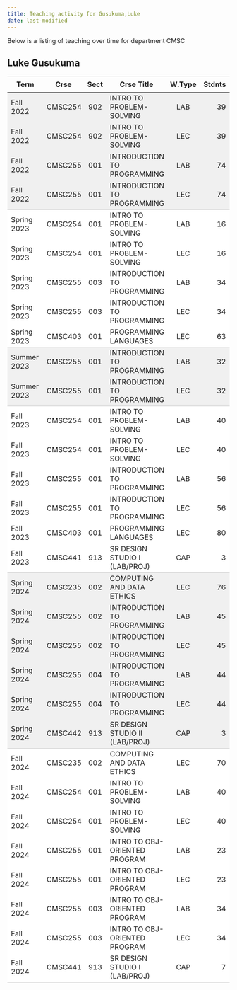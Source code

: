 ```yaml
---
title: Teaching activity for Gusukuma,Luke
date: last-modified
---
```


Below is a listing of teaching over time for department CMSC


## Luke Gusukuma

<style type="text/css">
#T_da55a table {
  width: 100%;
  border-collapse: collapse;
}
#T_da55a th {
  text-align: center;
  padding: 8px;
}
#T_da55a td:nth-child(1) {
  padding-right: 10px;
  text-align: left;
}
#T_da55a td:nth-child(2) {
  padding-right: 5px;
  text-align: left;
}
#T_da55a  td:nth-child(4) {
  padding-right: 5px;
  text-align: left;
}
#T_da55a td:nth-child(3) {
  text-align: center;
}
#T_da55a  td:nth-child(5) {
  text-align: center;
}
#T_da55a td:nth-child(6) {
  text-align: right;
}
#T_da55a  td:nth-child(7) {
  text-align: right;
}
#T_da55a_row0_col0, #T_da55a_row0_col1, #T_da55a_row0_col2, #T_da55a_row0_col3, #T_da55a_row0_col4, #T_da55a_row0_col5, #T_da55a_row0_col6, #T_da55a_row1_col0, #T_da55a_row1_col1, #T_da55a_row1_col2, #T_da55a_row1_col3, #T_da55a_row1_col4, #T_da55a_row1_col5, #T_da55a_row1_col6, #T_da55a_row2_col0, #T_da55a_row2_col1, #T_da55a_row2_col2, #T_da55a_row2_col3, #T_da55a_row2_col4, #T_da55a_row2_col5, #T_da55a_row2_col6, #T_da55a_row9_col0, #T_da55a_row9_col1, #T_da55a_row9_col2, #T_da55a_row9_col3, #T_da55a_row9_col4, #T_da55a_row9_col5, #T_da55a_row9_col6, #T_da55a_row17_col0, #T_da55a_row17_col1, #T_da55a_row17_col2, #T_da55a_row17_col3, #T_da55a_row17_col4, #T_da55a_row17_col5, #T_da55a_row17_col6, #T_da55a_row18_col0, #T_da55a_row18_col1, #T_da55a_row18_col2, #T_da55a_row18_col3, #T_da55a_row18_col4, #T_da55a_row18_col5, #T_da55a_row18_col6, #T_da55a_row19_col0, #T_da55a_row19_col1, #T_da55a_row19_col2, #T_da55a_row19_col3, #T_da55a_row19_col4, #T_da55a_row19_col5, #T_da55a_row19_col6, #T_da55a_row20_col0, #T_da55a_row20_col1, #T_da55a_row20_col2, #T_da55a_row20_col3, #T_da55a_row20_col4, #T_da55a_row20_col5, #T_da55a_row20_col6, #T_da55a_row21_col0, #T_da55a_row21_col1, #T_da55a_row21_col2, #T_da55a_row21_col3, #T_da55a_row21_col4, #T_da55a_row21_col5, #T_da55a_row21_col6 {
  background-color: #f0f0f0;
  border-bottom: none;
}
#T_da55a_row3_col0, #T_da55a_row3_col1, #T_da55a_row3_col2, #T_da55a_row3_col3, #T_da55a_row3_col4, #T_da55a_row3_col5, #T_da55a_row3_col6, #T_da55a_row10_col0, #T_da55a_row10_col1, #T_da55a_row10_col2, #T_da55a_row10_col3, #T_da55a_row10_col4, #T_da55a_row10_col5, #T_da55a_row10_col6, #T_da55a_row22_col0, #T_da55a_row22_col1, #T_da55a_row22_col2, #T_da55a_row22_col3, #T_da55a_row22_col4, #T_da55a_row22_col5, #T_da55a_row22_col6 {
  background-color: #f0f0f0;
  border-bottom: 1px solid #ccc;
}
#T_da55a_row4_col0, #T_da55a_row4_col1, #T_da55a_row4_col2, #T_da55a_row4_col3, #T_da55a_row4_col4, #T_da55a_row4_col5, #T_da55a_row4_col6, #T_da55a_row5_col0, #T_da55a_row5_col1, #T_da55a_row5_col2, #T_da55a_row5_col3, #T_da55a_row5_col4, #T_da55a_row5_col5, #T_da55a_row5_col6, #T_da55a_row6_col0, #T_da55a_row6_col1, #T_da55a_row6_col2, #T_da55a_row6_col3, #T_da55a_row6_col4, #T_da55a_row6_col5, #T_da55a_row6_col6, #T_da55a_row7_col0, #T_da55a_row7_col1, #T_da55a_row7_col2, #T_da55a_row7_col3, #T_da55a_row7_col4, #T_da55a_row7_col5, #T_da55a_row7_col6, #T_da55a_row11_col0, #T_da55a_row11_col1, #T_da55a_row11_col2, #T_da55a_row11_col3, #T_da55a_row11_col4, #T_da55a_row11_col5, #T_da55a_row11_col6, #T_da55a_row12_col0, #T_da55a_row12_col1, #T_da55a_row12_col2, #T_da55a_row12_col3, #T_da55a_row12_col4, #T_da55a_row12_col5, #T_da55a_row12_col6, #T_da55a_row13_col0, #T_da55a_row13_col1, #T_da55a_row13_col2, #T_da55a_row13_col3, #T_da55a_row13_col4, #T_da55a_row13_col5, #T_da55a_row13_col6, #T_da55a_row14_col0, #T_da55a_row14_col1, #T_da55a_row14_col2, #T_da55a_row14_col3, #T_da55a_row14_col4, #T_da55a_row14_col5, #T_da55a_row14_col6, #T_da55a_row15_col0, #T_da55a_row15_col1, #T_da55a_row15_col2, #T_da55a_row15_col3, #T_da55a_row15_col4, #T_da55a_row15_col5, #T_da55a_row15_col6, #T_da55a_row23_col0, #T_da55a_row23_col1, #T_da55a_row23_col2, #T_da55a_row23_col3, #T_da55a_row23_col4, #T_da55a_row23_col5, #T_da55a_row23_col6, #T_da55a_row24_col0, #T_da55a_row24_col1, #T_da55a_row24_col2, #T_da55a_row24_col3, #T_da55a_row24_col4, #T_da55a_row24_col5, #T_da55a_row24_col6, #T_da55a_row25_col0, #T_da55a_row25_col1, #T_da55a_row25_col2, #T_da55a_row25_col3, #T_da55a_row25_col4, #T_da55a_row25_col5, #T_da55a_row25_col6, #T_da55a_row26_col0, #T_da55a_row26_col1, #T_da55a_row26_col2, #T_da55a_row26_col3, #T_da55a_row26_col4, #T_da55a_row26_col5, #T_da55a_row26_col6, #T_da55a_row27_col0, #T_da55a_row27_col1, #T_da55a_row27_col2, #T_da55a_row27_col3, #T_da55a_row27_col4, #T_da55a_row27_col5, #T_da55a_row27_col6, #T_da55a_row28_col0, #T_da55a_row28_col1, #T_da55a_row28_col2, #T_da55a_row28_col3, #T_da55a_row28_col4, #T_da55a_row28_col5, #T_da55a_row28_col6, #T_da55a_row29_col0, #T_da55a_row29_col1, #T_da55a_row29_col2, #T_da55a_row29_col3, #T_da55a_row29_col4, #T_da55a_row29_col5, #T_da55a_row29_col6 {
  background-color: #ffffff;
  border-bottom: none;
}
#T_da55a_row8_col0, #T_da55a_row8_col1, #T_da55a_row8_col2, #T_da55a_row8_col3, #T_da55a_row8_col4, #T_da55a_row8_col5, #T_da55a_row8_col6, #T_da55a_row16_col0, #T_da55a_row16_col1, #T_da55a_row16_col2, #T_da55a_row16_col3, #T_da55a_row16_col4, #T_da55a_row16_col5, #T_da55a_row16_col6, #T_da55a_row30_col0, #T_da55a_row30_col1, #T_da55a_row30_col2, #T_da55a_row30_col3, #T_da55a_row30_col4, #T_da55a_row30_col5, #T_da55a_row30_col6 {
  background-color: #ffffff;
  border-bottom: 1px solid #ccc;
}
</style>
<table id="T_da55a">
  <thead>
    <tr>
      <th id="T_da55a_level0_col0" class="col_heading level0 col0" >Term</th>
      <th id="T_da55a_level0_col1" class="col_heading level0 col1" >Crse</th>
      <th id="T_da55a_level0_col2" class="col_heading level0 col2" >Sect</th>
      <th id="T_da55a_level0_col3" class="col_heading level0 col3" >Crse Title</th>
      <th id="T_da55a_level0_col4" class="col_heading level0 col4" >W.Type</th>
      <th id="T_da55a_level0_col5" class="col_heading level0 col5" >Stdnts</th>
      <th id="T_da55a_level0_col6" class="col_heading level0 col6" >Hours</th>
    </tr>
  </thead>
  <tbody>
    <tr>
      <td id="T_da55a_row0_col0" class="data row0 col0" >Fall 2022</td>
      <td id="T_da55a_row0_col1" class="data row0 col1" >CMSC254</td>
      <td id="T_da55a_row0_col2" class="data row0 col2" >902</td>
      <td id="T_da55a_row0_col3" class="data row0 col3" >INTRO TO PROBLEM-SOLVING</td>
      <td id="T_da55a_row0_col4" class="data row0 col4" >LAB</td>
      <td id="T_da55a_row0_col5" class="data row0 col5" >39</td>
      <td id="T_da55a_row0_col6" class="data row0 col6" >78</td>
    </tr>
    <tr>
      <td id="T_da55a_row1_col0" class="data row1 col0" >Fall 2022</td>
      <td id="T_da55a_row1_col1" class="data row1 col1" >CMSC254</td>
      <td id="T_da55a_row1_col2" class="data row1 col2" >902</td>
      <td id="T_da55a_row1_col3" class="data row1 col3" >INTRO TO PROBLEM-SOLVING</td>
      <td id="T_da55a_row1_col4" class="data row1 col4" >LEC</td>
      <td id="T_da55a_row1_col5" class="data row1 col5" >39</td>
      <td id="T_da55a_row1_col6" class="data row1 col6" >78</td>
    </tr>
    <tr>
      <td id="T_da55a_row2_col0" class="data row2 col0" >Fall 2022</td>
      <td id="T_da55a_row2_col1" class="data row2 col1" >CMSC255</td>
      <td id="T_da55a_row2_col2" class="data row2 col2" >001</td>
      <td id="T_da55a_row2_col3" class="data row2 col3" >INTRODUCTION TO PROGRAMMING</td>
      <td id="T_da55a_row2_col4" class="data row2 col4" >LAB</td>
      <td id="T_da55a_row2_col5" class="data row2 col5" >74</td>
      <td id="T_da55a_row2_col6" class="data row2 col6" >148</td>
    </tr>
    <tr>
      <td id="T_da55a_row3_col0" class="data row3 col0" >Fall 2022</td>
      <td id="T_da55a_row3_col1" class="data row3 col1" >CMSC255</td>
      <td id="T_da55a_row3_col2" class="data row3 col2" >001</td>
      <td id="T_da55a_row3_col3" class="data row3 col3" >INTRODUCTION TO PROGRAMMING</td>
      <td id="T_da55a_row3_col4" class="data row3 col4" >LEC</td>
      <td id="T_da55a_row3_col5" class="data row3 col5" >74</td>
      <td id="T_da55a_row3_col6" class="data row3 col6" >148</td>
    </tr>
    <tr>
      <td id="T_da55a_row4_col0" class="data row4 col0" >Spring 2023</td>
      <td id="T_da55a_row4_col1" class="data row4 col1" >CMSC254</td>
      <td id="T_da55a_row4_col2" class="data row4 col2" >001</td>
      <td id="T_da55a_row4_col3" class="data row4 col3" >INTRO TO PROBLEM-SOLVING</td>
      <td id="T_da55a_row4_col4" class="data row4 col4" >LAB</td>
      <td id="T_da55a_row4_col5" class="data row4 col5" >16</td>
      <td id="T_da55a_row4_col6" class="data row4 col6" >32</td>
    </tr>
    <tr>
      <td id="T_da55a_row5_col0" class="data row5 col0" >Spring 2023</td>
      <td id="T_da55a_row5_col1" class="data row5 col1" >CMSC254</td>
      <td id="T_da55a_row5_col2" class="data row5 col2" >001</td>
      <td id="T_da55a_row5_col3" class="data row5 col3" >INTRO TO PROBLEM-SOLVING</td>
      <td id="T_da55a_row5_col4" class="data row5 col4" >LEC</td>
      <td id="T_da55a_row5_col5" class="data row5 col5" >16</td>
      <td id="T_da55a_row5_col6" class="data row5 col6" >32</td>
    </tr>
    <tr>
      <td id="T_da55a_row6_col0" class="data row6 col0" >Spring 2023</td>
      <td id="T_da55a_row6_col1" class="data row6 col1" >CMSC255</td>
      <td id="T_da55a_row6_col2" class="data row6 col2" >003</td>
      <td id="T_da55a_row6_col3" class="data row6 col3" >INTRODUCTION TO PROGRAMMING</td>
      <td id="T_da55a_row6_col4" class="data row6 col4" >LAB</td>
      <td id="T_da55a_row6_col5" class="data row6 col5" >34</td>
      <td id="T_da55a_row6_col6" class="data row6 col6" >68</td>
    </tr>
    <tr>
      <td id="T_da55a_row7_col0" class="data row7 col0" >Spring 2023</td>
      <td id="T_da55a_row7_col1" class="data row7 col1" >CMSC255</td>
      <td id="T_da55a_row7_col2" class="data row7 col2" >003</td>
      <td id="T_da55a_row7_col3" class="data row7 col3" >INTRODUCTION TO PROGRAMMING</td>
      <td id="T_da55a_row7_col4" class="data row7 col4" >LEC</td>
      <td id="T_da55a_row7_col5" class="data row7 col5" >34</td>
      <td id="T_da55a_row7_col6" class="data row7 col6" >68</td>
    </tr>
    <tr>
      <td id="T_da55a_row8_col0" class="data row8 col0" >Spring 2023</td>
      <td id="T_da55a_row8_col1" class="data row8 col1" >CMSC403</td>
      <td id="T_da55a_row8_col2" class="data row8 col2" >001</td>
      <td id="T_da55a_row8_col3" class="data row8 col3" >PROGRAMMING LANGUAGES</td>
      <td id="T_da55a_row8_col4" class="data row8 col4" >LEC</td>
      <td id="T_da55a_row8_col5" class="data row8 col5" >63</td>
      <td id="T_da55a_row8_col6" class="data row8 col6" >189</td>
    </tr>
    <tr>
      <td id="T_da55a_row9_col0" class="data row9 col0" >Summer 2023</td>
      <td id="T_da55a_row9_col1" class="data row9 col1" >CMSC255</td>
      <td id="T_da55a_row9_col2" class="data row9 col2" >001</td>
      <td id="T_da55a_row9_col3" class="data row9 col3" >INTRODUCTION TO PROGRAMMING</td>
      <td id="T_da55a_row9_col4" class="data row9 col4" >LAB</td>
      <td id="T_da55a_row9_col5" class="data row9 col5" >32</td>
      <td id="T_da55a_row9_col6" class="data row9 col6" >64</td>
    </tr>
    <tr>
      <td id="T_da55a_row10_col0" class="data row10 col0" >Summer 2023</td>
      <td id="T_da55a_row10_col1" class="data row10 col1" >CMSC255</td>
      <td id="T_da55a_row10_col2" class="data row10 col2" >001</td>
      <td id="T_da55a_row10_col3" class="data row10 col3" >INTRODUCTION TO PROGRAMMING</td>
      <td id="T_da55a_row10_col4" class="data row10 col4" >LEC</td>
      <td id="T_da55a_row10_col5" class="data row10 col5" >32</td>
      <td id="T_da55a_row10_col6" class="data row10 col6" >64</td>
    </tr>
    <tr>
      <td id="T_da55a_row11_col0" class="data row11 col0" >Fall 2023</td>
      <td id="T_da55a_row11_col1" class="data row11 col1" >CMSC254</td>
      <td id="T_da55a_row11_col2" class="data row11 col2" >001</td>
      <td id="T_da55a_row11_col3" class="data row11 col3" >INTRO TO PROBLEM-SOLVING</td>
      <td id="T_da55a_row11_col4" class="data row11 col4" >LAB</td>
      <td id="T_da55a_row11_col5" class="data row11 col5" >40</td>
      <td id="T_da55a_row11_col6" class="data row11 col6" >80</td>
    </tr>
    <tr>
      <td id="T_da55a_row12_col0" class="data row12 col0" >Fall 2023</td>
      <td id="T_da55a_row12_col1" class="data row12 col1" >CMSC254</td>
      <td id="T_da55a_row12_col2" class="data row12 col2" >001</td>
      <td id="T_da55a_row12_col3" class="data row12 col3" >INTRO TO PROBLEM-SOLVING</td>
      <td id="T_da55a_row12_col4" class="data row12 col4" >LEC</td>
      <td id="T_da55a_row12_col5" class="data row12 col5" >40</td>
      <td id="T_da55a_row12_col6" class="data row12 col6" >80</td>
    </tr>
    <tr>
      <td id="T_da55a_row13_col0" class="data row13 col0" >Fall 2023</td>
      <td id="T_da55a_row13_col1" class="data row13 col1" >CMSC255</td>
      <td id="T_da55a_row13_col2" class="data row13 col2" >001</td>
      <td id="T_da55a_row13_col3" class="data row13 col3" >INTRODUCTION TO PROGRAMMING</td>
      <td id="T_da55a_row13_col4" class="data row13 col4" >LAB</td>
      <td id="T_da55a_row13_col5" class="data row13 col5" >56</td>
      <td id="T_da55a_row13_col6" class="data row13 col6" >112</td>
    </tr>
    <tr>
      <td id="T_da55a_row14_col0" class="data row14 col0" >Fall 2023</td>
      <td id="T_da55a_row14_col1" class="data row14 col1" >CMSC255</td>
      <td id="T_da55a_row14_col2" class="data row14 col2" >001</td>
      <td id="T_da55a_row14_col3" class="data row14 col3" >INTRODUCTION TO PROGRAMMING</td>
      <td id="T_da55a_row14_col4" class="data row14 col4" >LEC</td>
      <td id="T_da55a_row14_col5" class="data row14 col5" >56</td>
      <td id="T_da55a_row14_col6" class="data row14 col6" >112</td>
    </tr>
    <tr>
      <td id="T_da55a_row15_col0" class="data row15 col0" >Fall 2023</td>
      <td id="T_da55a_row15_col1" class="data row15 col1" >CMSC403</td>
      <td id="T_da55a_row15_col2" class="data row15 col2" >001</td>
      <td id="T_da55a_row15_col3" class="data row15 col3" >PROGRAMMING LANGUAGES</td>
      <td id="T_da55a_row15_col4" class="data row15 col4" >LEC</td>
      <td id="T_da55a_row15_col5" class="data row15 col5" >80</td>
      <td id="T_da55a_row15_col6" class="data row15 col6" >240</td>
    </tr>
    <tr>
      <td id="T_da55a_row16_col0" class="data row16 col0" >Fall 2023</td>
      <td id="T_da55a_row16_col1" class="data row16 col1" >CMSC441</td>
      <td id="T_da55a_row16_col2" class="data row16 col2" >913</td>
      <td id="T_da55a_row16_col3" class="data row16 col3" >SR DESIGN STUDIO I (LAB/PROJ)</td>
      <td id="T_da55a_row16_col4" class="data row16 col4" >CAP</td>
      <td id="T_da55a_row16_col5" class="data row16 col5" >3</td>
      <td id="T_da55a_row16_col6" class="data row16 col6" >6</td>
    </tr>
    <tr>
      <td id="T_da55a_row17_col0" class="data row17 col0" >Spring 2024</td>
      <td id="T_da55a_row17_col1" class="data row17 col1" >CMSC235</td>
      <td id="T_da55a_row17_col2" class="data row17 col2" >002</td>
      <td id="T_da55a_row17_col3" class="data row17 col3" >COMPUTING AND DATA ETHICS</td>
      <td id="T_da55a_row17_col4" class="data row17 col4" >LEC</td>
      <td id="T_da55a_row17_col5" class="data row17 col5" >76</td>
      <td id="T_da55a_row17_col6" class="data row17 col6" >228</td>
    </tr>
    <tr>
      <td id="T_da55a_row18_col0" class="data row18 col0" >Spring 2024</td>
      <td id="T_da55a_row18_col1" class="data row18 col1" >CMSC255</td>
      <td id="T_da55a_row18_col2" class="data row18 col2" >002</td>
      <td id="T_da55a_row18_col3" class="data row18 col3" >INTRODUCTION TO PROGRAMMING</td>
      <td id="T_da55a_row18_col4" class="data row18 col4" >LAB</td>
      <td id="T_da55a_row18_col5" class="data row18 col5" >45</td>
      <td id="T_da55a_row18_col6" class="data row18 col6" >90</td>
    </tr>
    <tr>
      <td id="T_da55a_row19_col0" class="data row19 col0" >Spring 2024</td>
      <td id="T_da55a_row19_col1" class="data row19 col1" >CMSC255</td>
      <td id="T_da55a_row19_col2" class="data row19 col2" >002</td>
      <td id="T_da55a_row19_col3" class="data row19 col3" >INTRODUCTION TO PROGRAMMING</td>
      <td id="T_da55a_row19_col4" class="data row19 col4" >LEC</td>
      <td id="T_da55a_row19_col5" class="data row19 col5" >45</td>
      <td id="T_da55a_row19_col6" class="data row19 col6" >90</td>
    </tr>
    <tr>
      <td id="T_da55a_row20_col0" class="data row20 col0" >Spring 2024</td>
      <td id="T_da55a_row20_col1" class="data row20 col1" >CMSC255</td>
      <td id="T_da55a_row20_col2" class="data row20 col2" >004</td>
      <td id="T_da55a_row20_col3" class="data row20 col3" >INTRODUCTION TO PROGRAMMING</td>
      <td id="T_da55a_row20_col4" class="data row20 col4" >LAB</td>
      <td id="T_da55a_row20_col5" class="data row20 col5" >44</td>
      <td id="T_da55a_row20_col6" class="data row20 col6" >88</td>
    </tr>
    <tr>
      <td id="T_da55a_row21_col0" class="data row21 col0" >Spring 2024</td>
      <td id="T_da55a_row21_col1" class="data row21 col1" >CMSC255</td>
      <td id="T_da55a_row21_col2" class="data row21 col2" >004</td>
      <td id="T_da55a_row21_col3" class="data row21 col3" >INTRODUCTION TO PROGRAMMING</td>
      <td id="T_da55a_row21_col4" class="data row21 col4" >LEC</td>
      <td id="T_da55a_row21_col5" class="data row21 col5" >44</td>
      <td id="T_da55a_row21_col6" class="data row21 col6" >88</td>
    </tr>
    <tr>
      <td id="T_da55a_row22_col0" class="data row22 col0" >Spring 2024</td>
      <td id="T_da55a_row22_col1" class="data row22 col1" >CMSC442</td>
      <td id="T_da55a_row22_col2" class="data row22 col2" >913</td>
      <td id="T_da55a_row22_col3" class="data row22 col3" >SR DESIGN STUDIO II (LAB/PROJ)</td>
      <td id="T_da55a_row22_col4" class="data row22 col4" >CAP</td>
      <td id="T_da55a_row22_col5" class="data row22 col5" >3</td>
      <td id="T_da55a_row22_col6" class="data row22 col6" >6</td>
    </tr>
    <tr>
      <td id="T_da55a_row23_col0" class="data row23 col0" >Fall 2024</td>
      <td id="T_da55a_row23_col1" class="data row23 col1" >CMSC235</td>
      <td id="T_da55a_row23_col2" class="data row23 col2" >002</td>
      <td id="T_da55a_row23_col3" class="data row23 col3" >COMPUTING AND DATA ETHICS</td>
      <td id="T_da55a_row23_col4" class="data row23 col4" >LEC</td>
      <td id="T_da55a_row23_col5" class="data row23 col5" >70</td>
      <td id="T_da55a_row23_col6" class="data row23 col6" >210</td>
    </tr>
    <tr>
      <td id="T_da55a_row24_col0" class="data row24 col0" >Fall 2024</td>
      <td id="T_da55a_row24_col1" class="data row24 col1" >CMSC254</td>
      <td id="T_da55a_row24_col2" class="data row24 col2" >001</td>
      <td id="T_da55a_row24_col3" class="data row24 col3" >INTRO TO PROBLEM-SOLVING</td>
      <td id="T_da55a_row24_col4" class="data row24 col4" >LAB</td>
      <td id="T_da55a_row24_col5" class="data row24 col5" >40</td>
      <td id="T_da55a_row24_col6" class="data row24 col6" >80</td>
    </tr>
    <tr>
      <td id="T_da55a_row25_col0" class="data row25 col0" >Fall 2024</td>
      <td id="T_da55a_row25_col1" class="data row25 col1" >CMSC254</td>
      <td id="T_da55a_row25_col2" class="data row25 col2" >001</td>
      <td id="T_da55a_row25_col3" class="data row25 col3" >INTRO TO PROBLEM-SOLVING</td>
      <td id="T_da55a_row25_col4" class="data row25 col4" >LEC</td>
      <td id="T_da55a_row25_col5" class="data row25 col5" >40</td>
      <td id="T_da55a_row25_col6" class="data row25 col6" >80</td>
    </tr>
    <tr>
      <td id="T_da55a_row26_col0" class="data row26 col0" >Fall 2024</td>
      <td id="T_da55a_row26_col1" class="data row26 col1" >CMSC255</td>
      <td id="T_da55a_row26_col2" class="data row26 col2" >001</td>
      <td id="T_da55a_row26_col3" class="data row26 col3" >INTRO TO OBJ-ORIENTED PROGRAM</td>
      <td id="T_da55a_row26_col4" class="data row26 col4" >LAB</td>
      <td id="T_da55a_row26_col5" class="data row26 col5" >23</td>
      <td id="T_da55a_row26_col6" class="data row26 col6" >46</td>
    </tr>
    <tr>
      <td id="T_da55a_row27_col0" class="data row27 col0" >Fall 2024</td>
      <td id="T_da55a_row27_col1" class="data row27 col1" >CMSC255</td>
      <td id="T_da55a_row27_col2" class="data row27 col2" >001</td>
      <td id="T_da55a_row27_col3" class="data row27 col3" >INTRO TO OBJ-ORIENTED PROGRAM</td>
      <td id="T_da55a_row27_col4" class="data row27 col4" >LEC</td>
      <td id="T_da55a_row27_col5" class="data row27 col5" >23</td>
      <td id="T_da55a_row27_col6" class="data row27 col6" >46</td>
    </tr>
    <tr>
      <td id="T_da55a_row28_col0" class="data row28 col0" >Fall 2024</td>
      <td id="T_da55a_row28_col1" class="data row28 col1" >CMSC255</td>
      <td id="T_da55a_row28_col2" class="data row28 col2" >003</td>
      <td id="T_da55a_row28_col3" class="data row28 col3" >INTRO TO OBJ-ORIENTED PROGRAM</td>
      <td id="T_da55a_row28_col4" class="data row28 col4" >LAB</td>
      <td id="T_da55a_row28_col5" class="data row28 col5" >34</td>
      <td id="T_da55a_row28_col6" class="data row28 col6" >68</td>
    </tr>
    <tr>
      <td id="T_da55a_row29_col0" class="data row29 col0" >Fall 2024</td>
      <td id="T_da55a_row29_col1" class="data row29 col1" >CMSC255</td>
      <td id="T_da55a_row29_col2" class="data row29 col2" >003</td>
      <td id="T_da55a_row29_col3" class="data row29 col3" >INTRO TO OBJ-ORIENTED PROGRAM</td>
      <td id="T_da55a_row29_col4" class="data row29 col4" >LEC</td>
      <td id="T_da55a_row29_col5" class="data row29 col5" >34</td>
      <td id="T_da55a_row29_col6" class="data row29 col6" >68</td>
    </tr>
    <tr>
      <td id="T_da55a_row30_col0" class="data row30 col0" >Fall 2024</td>
      <td id="T_da55a_row30_col1" class="data row30 col1" >CMSC441</td>
      <td id="T_da55a_row30_col2" class="data row30 col2" >913</td>
      <td id="T_da55a_row30_col3" class="data row30 col3" >SR DESIGN STUDIO I (LAB/PROJ)</td>
      <td id="T_da55a_row30_col4" class="data row30 col4" >CAP</td>
      <td id="T_da55a_row30_col5" class="data row30 col5" >7</td>
      <td id="T_da55a_row30_col6" class="data row30 col6" >14</td>
    </tr>
  </tbody>
</table>


